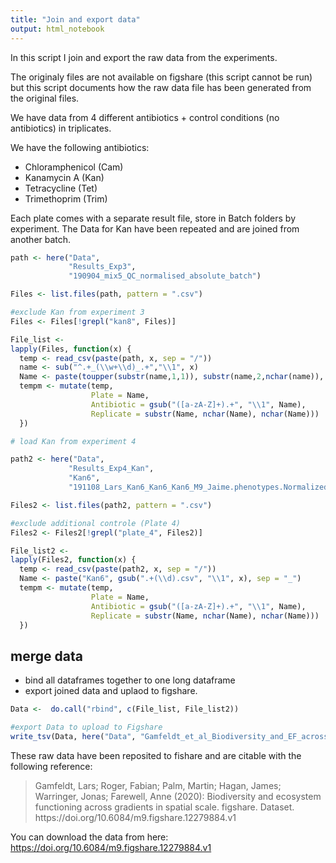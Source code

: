 ```yaml
---
title: "Join and export data"
output: html_notebook
---
```


In this script I join and export the raw data from the experiments. 

The originaly files are not available on figshare (this script cannot be run) but this script documents how the raw data file has been generated from the original files. 

We have data from 4 different antibiotics + control conditions (no antibiotics) in triplicates. 

We have the following antibiotics:

+ Chloramphenicol (Cam)
+ Kanamycin A (Kan)
+ Tetracycline (Tet)
+ Trimethoprim (Trim)

Each plate comes with a separate result file, store in Batch folders by experiment. 
The Data for Kan have been repeated and are joined from another batch.

```r

path <- here("Data", 
             "Results_Exp3",
             "190904_mix5_QC_normalised_absolute_batch")

Files <- list.files(path, pattern = ".csv")

#exclude Kan from experiment 3
Files <- Files[!grepl("kan8", Files)]

File_list <- 
lapply(Files, function(x) {
  temp <- read_csv(paste(path, x, sep = "/"))
  name <- sub("^.+_(\\w+\\d)_.+","\\1", x)
  Name <- paste(toupper(substr(name,1,1)), substr(name,2,nchar(name)), sep ="")
  tempm <- mutate(temp,
                  Plate = Name,
                  Antibiotic = gsub("([a-zA-Z]+).+", "\\1", Name),
                  Replicate = substr(Name, nchar(Name), nchar(Name)))
  })

# load Kan from experiment 4

path2 <- here("Data", 
             "Results_Exp4_Kan",
             "Kan6",
             "191108_Lars_Kan6_Kan6_Kan6_M9_Jaime.phenotypes.NormalizedAbsoluteBatched")

Files2 <- list.files(path2, pattern = ".csv")

#exclude additional controle (Plate 4)
Files2 <- Files2[!grepl("plate_4", Files2)]

File_list2 <- 
lapply(Files2, function(x) {
  temp <- read_csv(paste(path2, x, sep = "/"))
  Name <- paste("Kan6", gsub(".+(\\d).csv", "\\1", x), sep = "_")
  tempm <- mutate(temp,
                  Plate = Name,
                  Antibiotic = gsub("([a-zA-Z]+).+", "\\1", Name),
                  Replicate = substr(Name, nchar(Name), nchar(Name)))
  })

```

## merge data

+ bind all dataframes together to one long dataframe
+ export joined data and uplaod to figshare. 


```r

Data <-  do.call("rbind", c(File_list, File_list2))

#export Data to upload to Figshare
write_tsv(Data, here("Data", "Gamfeldt_et_al_Biodiversity_and_EF_across_scale.txt"))
```


These raw data have been reposited to fishare and are citable with the following reference:

> Gamfeldt, Lars; Roger, Fabian; Palm, Martin; Hagan, James; Warringer, Jonas; Farewell, Anne (2020): Biodiversity and ecosystem functioning across gradients in spatial scale. figshare. Dataset. https://doi.org/10.6084/m9.figshare.12279884.v1


You can download the data from here: 
[https://doi.org/10.6084/m9.figshare.12279884.v1](https://doi.org/10.6084/m9.figshare.12279884.v1)
